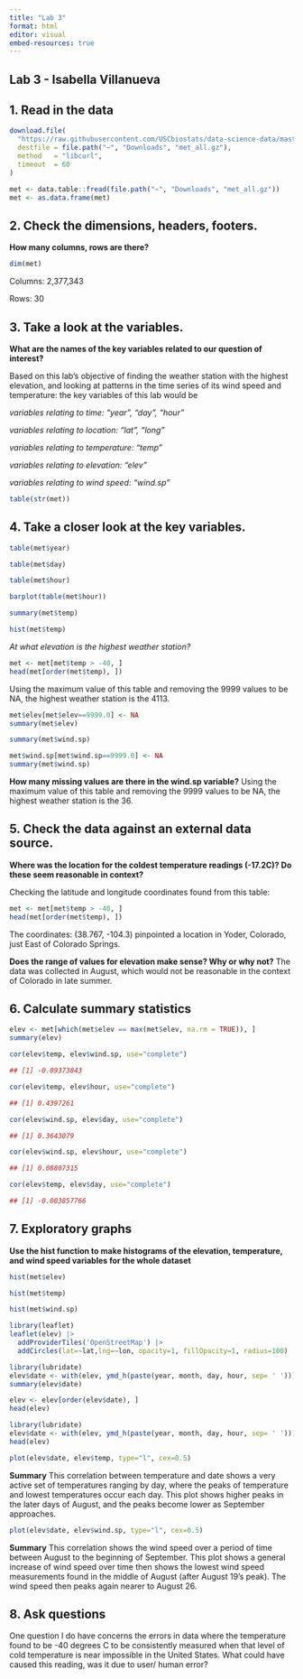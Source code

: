 ```yaml
---
title: "Lab 3"
format: html
editor: visual
embed-resources: true
---
```


## Lab 3 - Isabella Villanueva

## 1. Read in the data

```r
download.file(
  "https://raw.githubusercontent.com/USCbiostats/data-science-data/master/02_met/met_all.gz",
  destfile = file.path("~", "Downloads", "met_all.gz"),
  method   = "libcurl",
  timeout  = 60
)

met <- data.table::fread(file.path("~", "Downloads", "met_all.gz"))
met <- as.data.frame(met)
```

## 2. Check the dimensions, headers, footers.

**How many columns, rows are there?**

```r
dim(met)
```

Columns: 2,377,343

Rows: 30

## 3. Take a look at the variables.

**What are the names of the key variables related to our question of interest?**

Based on this lab's objective of finding the weather station with the highest elevation, and looking at patterns in the time series of its wind speed and temperature: the key variables of this lab would be

*variables relating to time: "year", "day", "hour"*

*variables relating to location: "lat", "long"*

*variables relating to temperature: "temp"*

*variables relating to elevation: "elev"*

*variables relating to wind speed: "wind.sp"*

```r
table(str(met))
```

## 4. Take a closer look at the key variables.

```r
table(met$year)
```

```r
table(met$day)
```

```r
table(met$hour)
```

```r
barplot(table(met$hour))
```

```r
summary(met$temp)
```

```r
hist(met$temp)
```

*At what elevation is the highest weather station?*

```r
met <- met[met$temp > -40, ]
head(met[order(met$temp), ])
```

Using the maximum value of this table and removing the 9999 values to be NA, the highest weather station is the 4113. 

```r
met$elev[met$elev==9999.0] <- NA
summary(met$elev)
```

```r
summary(met$wind.sp)
```
```r
met$wind.sp[met$wind.sp==9999.0] <- NA
summary(met$wind.sp)
```

**How many missing values are there in the wind.sp variable?**
Using the maximum value of this table and removing the 9999 values to be NA, the highest weather station is the 36.

## 5. Check the data against an external data source.
**Where was the location for the coldest temperature readings (-17.2C)? Do these seem reasonable in context?**

Checking the latitude and longitude coordinates found from this table: 

```r
met <- met[met$temp > -40, ]
head(met[order(met$temp), ])
```
The coordinates: (38.767,	-104.3) pinpointed a location in Yoder, Colorado, just East of Colorado Springs. 

**Does the range of values for elevation make sense? Why or why not?**
The data was collected in August, which would not be reasonable in the context of Colorado in late summer.

## 6. Calculate summary statistics
```r
elev <- met[which(met$elev == max(met$elev, na.rm = TRUE)), ]
summary(elev)
```

```r
cor(elev$temp, elev$wind.sp, use="complete")
```

```r
## [1] -0.09373843
```

```r
cor(elev$temp, elev$hour, use="complete")
```

```r
## [1] 0.4397261
```

```r
cor(elev$wind.sp, elev$day, use="complete")
```

```r
## [1] 0.3643079
```

```r
cor(elev$wind.sp, elev$hour, use="complete")
```

```r
## [1] 0.08807315
```

```r
cor(elev$temp, elev$day, use="complete")
```

```r
## [1] -0.003857766
```

## 7. Exploratory graphs

**Use the hist function to make histograms of the elevation, temperature, and wind speed variables for the whole dataset**

```r
hist(met$elev)
```

```r
hist(met$temp)
```

```r
hist(met$wind.sp)
```

```r
library(leaflet)
leaflet(elev) |>
  addProviderTiles('OpenStreetMap') |>
  addCircles(lat=~lat,lng=~lon, opacity=1, fillOpacity=1, radius=100)
```

```r
library(lubridate)
elev$date <- with(elev, ymd_h(paste(year, month, day, hour, sep= ' ')))
summary(elev$date)
```

```r
elev <- elev[order(elev$date), ]
head(elev)
```

```r
library(lubridate)
elev$date <- with(elev, ymd_h(paste(year, month, day, hour, sep= ' ')))
head(elev)
```

```r
plot(elev$date, elev$temp, type="l", cex=0.5)
```
**Summary**
This correlation between temperature and date shows a very active set of temperatures ranging by day, where the peaks of temperature and lowest temperatures occur each day. This plot shows higher peaks in the later days of August, and the peaks become lower as September approaches.


```r
plot(elev$date, elev$wind.sp, type="l", cex=0.5)
```

**Summary**
This correlation shows the wind speed over a period of time between August to the beginning of September. This plot shows a general increase of wind speed over time then shows the lowest wind speed measurements found in the middle of August (after August 19's peak). The wind speed then peaks again nearer to August 26. 

## 8. Ask questions

One question I do have concerns the errors in data where the temperature found to be -40 degrees C to be consistently measured when that level of cold temperature is near impossible in the United States. What could have caused this reading, was it due to user/ human error? 

